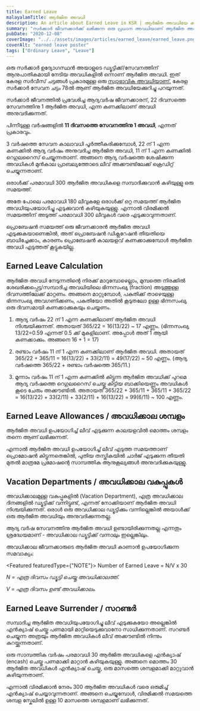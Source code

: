 ```yaml
---
title: Earned Leave
malayalamTitle: ആർജിത അവധി
description: An article about Earned Leave in KSR | ആർജിത അവധിയേ കുറിച്ച് ഒരു ലേഖനം
summary: "സർക്കാർ ജീവനക്കാർക്ക് ലഭിക്കുന്ന ഒരു പ്രധാന അവധിയാണ് ആർജിത അവധി. നിശ്ചിത കാലയളവിലെ സേവനത്തിന് ആനുപാതികമായി ലഭിക്കുന്ന ഈ അവധി, കേരള സർവീസ് ചട്ടപ്രകാരം നിയന്ത്രിക്കപ്പെടുന്നു. പരമാവധി 300 ദിവസം വരെ ആർജിത അവധി സമ്പാദിക്കാം."
pubDate: "2020-12-08"
coverImage: "../../assets/images/articles/earned_leave/earned_leave.png"
coverAlt: "earned leave poster"
tags: ["Ordinary Leave", "Leave"]
---
```


ഒരു സർക്കാർ ഉദ്യോഗസ്ഥൻ അയാളുടെ ഡ്യൂട്ടിക്ക്/സേവനത്തിന് ആനുപാതികമായി നേടിയ അവധികളിൽ ഒന്നാണ് ആർജിത അവധി. ഇത് കേരള സർവീസ് ചട്ടങ്ങൾ പ്രകാരമുള്ള ഒരു [സ്വാഭാവിക അവധിയാണ്.](/article/ordinary-leave/) കേരള സർക്കാർ സേവന ചട്ടം 78ൽ ആണ് ആർജിത അവധിയേക്കുറിച്ചു പറയുന്നത്.

സർക്കാർ ജീവനത്തിൽ പ്രവേശിച്ച ആദ്യവർഷ ജീവനക്കാരന്, 22 ദിവസത്തെ സേവനത്തിനു 1 ആർജിത അവധി, എന്ന കണക്കിലാണ് അവധി അനുവദിക്കുന്നത്.

പിന്നീടുള്ള വർഷങ്ങളിൽ **11 ദിവസത്തെ സേവനത്തിനു 1 അവധി**, എന്നത് പ്രകാരവും.

3 വർഷത്തെ സേവന കാലാവധി പൂർത്തീകരിക്കുമ്പോൾ, 22 ന് 1 എന്ന കണക്കിൽ ആദ്യ വർഷം അനുവദിച്ച ആർജിത അവധി, 11 ന് 1 എന്ന കണക്കിൽ റെഗുലറൈസ് ചെയ്യുന്നതാണ്. അങ്ങനെ ആദ്യ വർഷത്തെ ശേഷിക്കുന്ന അവധികൾ മുൻ‌കാല പ്രാബല്യത്തോടെ ലീവ് അക്കൗണ്ടിലേക്ക് ക്രെഡിറ്റ് ചെയ്യുന്നതാണ്.

ഒരാൾക്ക് പരമാവധി 300 ആർജിത അവധികളെ സമ്പാദിക്കുവാൻ കഴിയുള്ളു ഒരു സമയത്ത്.

അതേ പോലെ പരമാവധി 180 ലീവുകളേ ഒരാൾക്ക് ഒറ്റ സമയത്ത്‌ ആർജിത അവധിയുപയോഗിച്ചു എടുക്കുവാൻ കഴിയുകയുള്ളു. എന്നാൽ വിരമിക്കൽ സമയത്തിന് അടുത്ത് പരമാവധി 300 ലീവുകൾ വരെ എടുക്കാവുന്നതാണ്.

<Featured >
പ്രൊബേഷൻ സമയത്ത് ഒരു ജീവനക്കാരൻ ആർജിത അവധി എടുക്കുകയാണെങ്കിൽ, അത് പ്രൊബേഷൻ ഡിക്ലറേഷൻ തീയതിയെ ബാധിച്ചേക്കാം, കാരണം പ്രൊബേഷൻ കാലയളവ് കണക്കാക്കുമ്പോൾ ആർജിത അവധി എടുത്തത് കൂട്ടുകയില്ല.
</Featured>

## Earned Leave Calculation

ആർജിത അവധി നേടുന്നതിന്റെ നിരക്ക് മാറുമ്പോഴെല്ലാം, മുമ്പത്തെ നിരക്കിൽ ശേഖരിക്കപ്പെട്ട/സമ്പാദിച്ച അവധിയിലെ ഭിന്നസംഖ്യ (fraction) അടുത്തുള്ള ദിവസത്തിലേക്ക് മാറ്റണം. അങ്ങനെ മാറ്റുമ്പോൾ, പകുതിക്ക് താഴെയുള്ള ഭിന്നസംഖ്യ അവഗണിക്കണം, പകുതിയോ അതിൽ കൂടുതലോ ഉള്ള ഭിന്നസംഖ്യ ഒരു ദിവസമായി കണക്കാക്കുകയും ചെയ്യണം.

1. ആദ്യ വർഷം 22 ന് 1 എന്ന കണക്കിലാണ് ആർജിത അവധി നിശ്ചയിക്കുന്നത്. അതായത് 365/22 = 16(13/22) ~ 17 എണ്ണം. (ഭിന്നസംഖ്യ 13/22=0.59 എന്നത് 0.5 ക്ക് മുകളിലാണ്. അപ്പോൾ അത് 1 ആയി കണക്കാക്കും. അങ്ങനെ 16 + 1 = 17)

2. രണ്ടാം വർഷം 11 ന് 1 എന്ന കണക്കിലാണ് ആർജിത അവധി. അതായത് 365/22 + 365/11 = 16(13/22) + 33(2/11) = 49(17/22) ~ 50 എണ്ണം. (ആദ്യ വർഷത്തെ 365/22 + രണ്ടാം വർഷത്തെ 365/11.)

3. മൂന്നാം വർഷം 11 ന് 1 എന്ന കണക്കിൽ കിട്ടുന്ന ആർജിത അവധിക്ക് പുറമെ ആദ്യ വർഷത്തെ റെഗുലറൈസ് ചെയ്തു കിട്ടിയ ബാക്കിയെണ്ണം അവധികൾ കൂടെ ചേരും അക്കൗണ്ടിൽ. അതായത് 365/22 + 365/11 + 365/11 + 365/22 = 16(13/22) + 33(2/11) + 33(2/11) + 16(13/22) = 99(6/11) ~ 100 എണ്ണം.

## Earned Leave Allowances / അവധിക്കാല ശമ്പളം

ആർജിത അവധി ഉപയോഗിച്ച് ലീവ് എടുക്കുന്ന കാലയളവിൽ മൊത്തം ശമ്പളം തന്നെ ആണ് ലഭിക്കുന്നത്.

എന്നാൽ ആർജിത അവധി ഉപയോഗിച്ച് ലീവ് എടുത്ത സമയത്താണ് പ്രൊമോഷൻ കിട്ടുന്നതെങ്കിൽ, പുതിയ തസ്തികയിൽ ചാർജ് എടുക്കുന്ന തീയതി മുതൽ മാത്രമേ പ്രമോഷന്റെ സാമ്പത്തിക ആനുകൂല്യങ്ങൾ അനുവദിക്കുകയുള്ളു.

## Vacation Departments / അവധിക്കാല വകുപ്പുകൾ

അവധിക്കാലമുള്ള വകുപ്പുകളിൽ (Vacation Department), എത്ര അവധിക്കാല ദിനങ്ങളിൽ ഡ്യൂട്ടിക്ക് വന്നിട്ടുണ്ട്, എന്നത് നോക്കിയാണ് ആർജിത അവധി നിശ്ചയിക്കുന്നത്. ഒരാൾ ഒരു അവധിക്കാല ഡ്യൂട്ടിക്കും വന്നില്ലെങ്കിൽ അയാൾക്ക് ഒരു ആർജിത അവധിയും അനുവദിക്കുന്നതല്ല.

ആദ്യ വർഷ സേവനത്തിനു ആർജിത അവധി ഉണ്ടായിരിക്കുന്നതല്ല എന്നതും ശ്രദ്ധേയമാണ് - അവധിക്കാല ഡ്യൂട്ടിക്ക് വന്നാലും ഇല്ലെങ്കിലും.

അവധിക്കാല ജീവനക്കാരുടെ ആർജിത അവധി കാണാൻ ഉപയോഗിക്കുന്ന സമവാക്യം:

<Featured featuredType={"NOTE"}>
Number of Earned Leave = N/V x 30

_N = എത്ര ദിവസം ഡ്യൂട്ടി ചെയ്തു അവധിക്കാലത്ത്._

_V = എത്ര ദിവസം ഉണ്ട് അവധിക്കാലം._
</Featured>


## Earned Leave Surrender / സറണ്ടർ

സമ്പാദിച്ച ആർജിത അവധിയുപയോഗിച്ചു ലീവ് എടുക്കുകയോ അല്ലെങ്കിൽ എൻക്യാഷ് ചെയ്തു പണമായി മാറ്റിയെടുക്കുവാനോ സാധിക്കുന്നതാണ്. സറണ്ടർ ചെയ്യുന്ന അത്രയും ആർജിത അവധികൾ ലീവ് അക്കൗണ്ടിൽ നിന്നും കുറയ്ക്കുന്നതാണ്.

ഒരു സാമ്പത്തിക വർഷം പരമാവധി 30 ആർജിത അവധികളെ എൻക്യാഷ് (encash) ചെയ്തു പണമാക്കി മാറ്റാൻ കഴിയുകയുള്ളു. അങ്ങനെ മൊത്തം 30 ആർജിത അവധികൾ എൻക്യാഷ് ചെയ്തു, ഒരു മാസത്തെ ശമ്പളമാക്കി മാറ്റുവാൻ കഴിയുന്നതാണ്.

എന്നാൽ വിരമിക്കാൻ നേരം 300 ആർജിത അവധികൾ വരെ ഒരുമിച്ച് എൻക്യാഷ് ചെയ്യാവുന്നതാണ്. അങ്ങനെ ചെയ്യുമ്പോൾ, വിരമിക്കൽ സമയത്തെ ശമ്പള സ്കേലിൽ ഉള്ള 10 മാസത്തെ ശമ്പളമാണ് ലഭിക്കുന്നത്.
